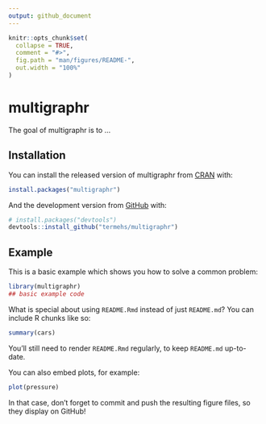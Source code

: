 ```yaml
---
output: github_document
---
```


<!-- README.md is generated from README.Rmd. Please edit that file -->

```r
knitr::opts_chunk$set(
  collapse = TRUE,
  comment = "#>",
  fig.path = "man/figures/README-",
  out.width = "100%"
)
```
# multigraphr

<!-- badges: start -->
<!-- badges: end -->

The goal of multigraphr is to ...

## Installation

You can install the released version of multigraphr from [CRAN](https://CRAN.R-project.org) with:

``` r
install.packages("multigraphr")
```

And the development version from [GitHub](https://github.com/) with:

``` r
# install.packages("devtools")
devtools::install_github("termehs/multigraphr")
```
## Example

This is a basic example which shows you how to solve a common problem:

```r
library(multigraphr)
## basic example code
```

What is special about using `README.Rmd` instead of just `README.md`? You can include R chunks like so:

```r
summary(cars)
```

You'll still need to render `README.Rmd` regularly, to keep `README.md` up-to-date.

You can also embed plots, for example:

```r
plot(pressure)
```

In that case, don't forget to commit and push the resulting figure files, so they display on GitHub!
